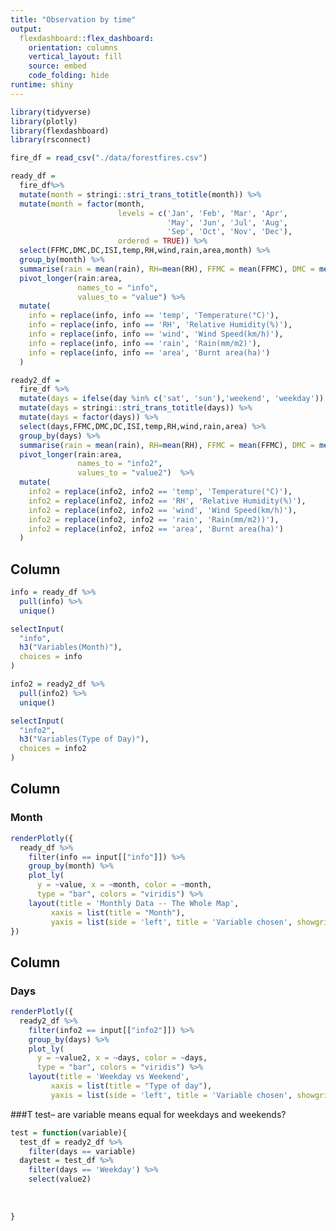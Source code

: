 ```yaml
---
title: "Observation by time"
output: 
  flexdashboard::flex_dashboard:
    orientation: columns
    vertical_layout: fill
    source: embed
    code_folding: hide
runtime: shiny
---
```

```r
library(tidyverse)
library(plotly)
library(flexdashboard)
library(rsconnect)
```
 

```r
fire_df = read_csv("./data/forestfires.csv")

ready_df = 
  fire_df%>%
  mutate(month = stringi::stri_trans_totitle(month)) %>%
  mutate(month = factor(month, 
                        levels = c('Jan', 'Feb', 'Mar', 'Apr',
                                   'May', 'Jun', 'Jul', 'Aug',
                                   'Sep', 'Oct', 'Nov', 'Dec'),
                        ordered = TRUE)) %>% 
  select(FFMC,DMC,DC,ISI,temp,RH,wind,rain,area,month) %>% 
  group_by(month) %>% 
  summarise(rain = mean(rain), RH=mean(RH), FFMC = mean(FFMC), DMC = mean(DMC), DC = mean(DC), ISI = mean(ISI), temp = mean(temp), wind = mean(wind), area = mean(area)) %>% 
  pivot_longer(rain:area,
               names_to = "info",
               values_to = "value") %>% 
  mutate(
    info = replace(info, info == 'temp', 'Temperature(°C)'),
    info = replace(info, info == 'RH', 'Relative Humidity(%)'),
    info = replace(info, info == 'wind', 'Wind Speed(km/h)'),
    info = replace(info, info == 'rain', 'Rain(mm/m2)'),
    info = replace(info, info == 'area', 'Burnt area(ha)')
  )

ready2_df = 
  fire_df %>% 
  mutate(days = ifelse(day %in% c('sat', 'sun'),'weekend', 'weekday')) %>%
  mutate(days = stringi::stri_trans_totitle(days)) %>%
  mutate(days = factor(days)) %>% 
  select(days,FFMC,DMC,DC,ISI,temp,RH,wind,rain,area) %>% 
  group_by(days) %>% 
  summarise(rain = mean(rain), RH=mean(RH), FFMC = mean(FFMC), DMC = mean(DMC), DC = mean(DC), ISI = mean(ISI), temp = mean(temp), wind = mean(wind), area = mean(area)) %>% 
  pivot_longer(rain:area,
               names_to = "info2",
               values_to = "value2")  %>% 
  mutate(
    info2 = replace(info2, info2 == 'temp', 'Temperature(°C)'),
    info2 = replace(info2, info2 == 'RH', 'Relative Humidity(%)'),
    info2 = replace(info2, info2 == 'wind', 'Wind Speed(km/h)'),
    info2 = replace(info2, info2 == 'rain', 'Rain(mm/m2))'),
    info2 = replace(info2, info2 == 'area', 'Burnt area(ha)')
  )

```
Column {.sidebar}
-----------------------------------------------------------------------
```r
info = ready_df %>% 
  pull(info) %>% 
  unique()

selectInput(
  "info",
  h3("Variables(Month)"),
  choices = info
)
```

```r
info2 = ready2_df %>% 
  pull(info2) %>% 
  unique()

selectInput(
  "info2",
  h3("Variables(Type of Day)"),
  choices = info2
)
```

Column {}
-----------------------------------------------------------------------

### Month

```r
renderPlotly({
  ready_df %>% 
    filter(info == input[["info"]]) %>% 
    group_by(month) %>% 
    plot_ly(
      y = ~value, x = ~month, color = ~month,
      type = "bar", colors = "viridis") %>% 
    layout(title = 'Monthly Data -- The Whole Map',
         xaxis = list(title = "Month"),
         yaxis = list(side = 'left', title = 'Variable chosen', showgrid = FALSE, zeroline = FALSE))
})

```





Column {}
-----------------------------------------------------------------------

### Days


```r
renderPlotly({
  ready2_df %>% 
    filter(info2 == input[["info2"]]) %>% 
    group_by(days) %>% 
    plot_ly(
      y = ~value2, x = ~days, color = ~days,
      type = "bar", colors = "viridis") %>% 
    layout(title = 'Weekday vs Weekend',
         xaxis = list(title = "Type of day"),
         yaxis = list(side = 'left', title = 'Variable chosen', showgrid = FALSE, zeroline = FALSE))})
```

###T test-- are variable means equal for weekdays and weekends?

```r
test = function(variable){
  test_df = ready2_df %>% 
    filter(days == variable)
  daytest = test_df %>% 
    filter(days == 'Weekday') %>% 
    select(value2)
  
  
  
}


```














